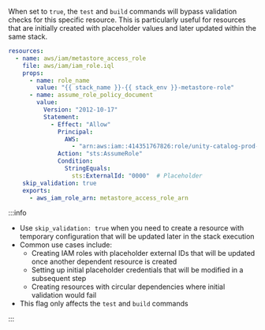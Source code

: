 
<LeftAlignedTable type="boolean" required={false} default={false} />

When set to `true`, the `test` and `build` commands will bypass validation checks for this specific resource. This is particularly useful for resources that are initially created with placeholder values and later updated within the same stack.

<File name='stackql_manifest.yml'>

```yaml {19}
resources:
  - name: aws/iam/metastore_access_role
    file: aws/iam/iam_role.iql
    props:
      - name: role_name
        value: "{{ stack_name }}-{{ stack_env }}-metastore-role"
      - name: assume_role_policy_document
        value:
          Version: "2012-10-17"
          Statement:
            - Effect: "Allow"
              Principal:
                AWS: 
                  - "arn:aws:iam::414351767826:role/unity-catalog-prod-UCMasterRole-14S5ZJVKOTYTL"
              Action: "sts:AssumeRole"
              Condition:
                StringEquals:
                  sts:ExternalId: "0000"  # Placeholder
    skip_validation: true
    exports:
      - aws_iam_role_arn: metastore_access_role_arn
```

</File>

:::info

- Use `skip_validation: true` when you need to create a resource with temporary configuration that will be updated later in the stack execution
- Common use cases include:
  - Creating IAM roles with placeholder external IDs that will be updated once another dependent resource is created
  - Setting up initial placeholder credentials that will be modified in a subsequent step
  - Creating resources with circular dependencies where initial validation would fail
- This flag only affects the `test` and `build` commands

:::